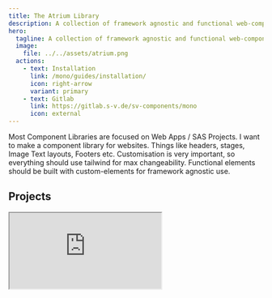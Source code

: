 ```yaml
---
title: The Atrium Library
description: A collection of framework agnostic and functional web-components for building Websites.
hero:
  tagline: A collection of framework agnostic and functional web-components for building Websites.
  image:
    file: ../../assets/atrium.png
  actions:
    - text: Installation
      link: /mono/guides/installation/
      icon: right-arrow
      variant: primary
    - text: Gitlab
      link: https://gitlab.s-v.de/sv-components/mono
      icon: external
---
```



<div>
    Most Component Libraries are focused on Web Apps / SAS Projects. I want to make a component library for websites. Things like headers, stages, Image Text layouts, Footers etc.
    Customisation is very important, so everything should use tailwind for max changeability.
    Functional elements should be built with custom-elements for framework agnostic use.
</div>

## Projects

<iframe src="https://tihav.pages.s-v.de/gitlab-dependency-analysis/dependents/?1455" />
<br />
<br />
{/*
## Next steps

<CardGrid stagger>
  <Card title="Update content" icon="pencil">
    Edit `src/content/docs/index.mdx` to see this page change.
  </Card>
  <Card title="Add new content" icon="add-document">
    Add Markdown or MDX files to `src/content/docs` to create new pages.
  </Card>
  <Card title="Configure your site" icon="setting">
    Edit your `sidebar` and other config in `astro.config.mjs`.
  </Card>
  <Card title="Read the docs" icon="open-book">
    Learn more in [the Starlight Docs](https://starlight.astro.build/).
  </Card>
</CardGrid> */}
